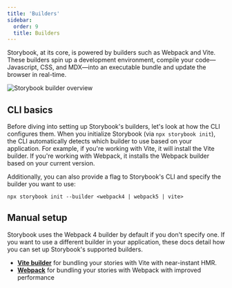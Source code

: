 ```yaml
---
title: 'Builders'
sidebar:
  order: 9
  title: Builders
---
```


Storybook, at its core, is powered by builders such as Webpack and Vite. These builders spin up a development environment,  compile your code—Javascript, CSS, and MDX—into an executable bundle and update the browser in real-time.

![Storybook builder overview](../_assets/builders/storybook-builder-workflow.png)

## CLI basics

Before diving into setting up Storybook's builders, let's look at how the CLI configures them. When you initialize Storybook (via `npx storybook init`), the CLI automatically detects which builder to use based on your application. For example, if you're working with Vite, it will install the Vite builder. If you're working with Webpack, it installs the Webpack builder based on your current version.

Additionally, you can also provide a flag to Storybook's CLI and specify the builder you want to use:

```shell
npx storybook init --builder <webpack4 | webpack5 | vite>
```

## Manual setup

Storybook uses the Webpack 4 builder by default if you don't specify one. If you want to use a different builder in your application, these docs detail how you can set up Storybook's supported builders.

* [**Vite builder**](./vite.mdx) for bundling your stories with Vite with near-instant HMR.
* [**Webpack**](./webpack.mdx) for bundling your stories with Webpack with improved performance
